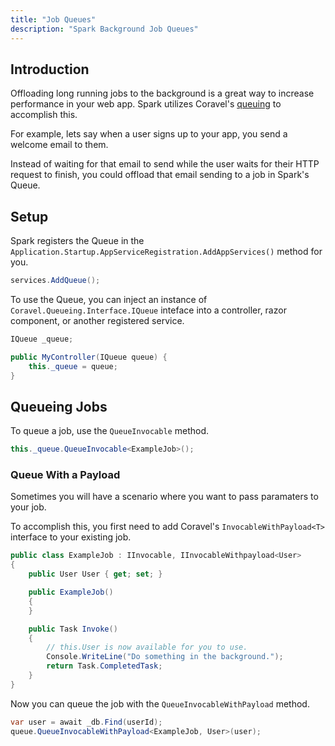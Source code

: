 ```yaml
---
title: "Job Queues"
description: "Spark Background Job Queues"
---
```


## Introduction
Offloading long running jobs to the background is a great way to increase performance in your web app. Spark utilizes Coravel's [queuing](https://docs.coravel.net/Queuing/) to accomplish this.

For example, lets say when a user signs up to your app, you send a welcome email to them.

Instead of waiting for that email to send while the user waits for their HTTP request to finish, you could offload that email sending to a job in Spark's Queue.

## Setup
Spark registers the Queue in the `Application.Startup.AppServiceRegistration.AddAppServices()` method for you.
```csharp
services.AddQueue();
```

To use the Queue, you can inject an instance of `Coravel.Queueing.Interface.IQueue` inteface into a controller, razor component, or another registered service.
```csharp
IQueue _queue;

public MyController(IQueue queue) {
    this._queue = queue;
}
```

## Queueing Jobs
To queue a job, use the `QueueInvocable` method.
```csharp
this._queue.QueueInvocable<ExampleJob>();
```

### Queue With a Payload
Sometimes you will have a scenario where you want to pass paramaters to your job.

To accomplish this, you first need to add Coravel's `InvocableWithPayload<T>` interface to your existing job.

```csharp
public class ExampleJob : IInvocable, IInvocableWithpayload<User>
{
    public User User { get; set; }

    public ExampleJob()
    {
    }

    public Task Invoke()
    {
        // this.User is now available for you to use.
        Console.WriteLine("Do something in the background.");
        return Task.CompletedTask;
    }
}
```

Now you can queue the job with the `QueueInvocableWithPayload` method.
```csharp
var user = await _db.Find(userId);
queue.QueueInvocableWithPayload<ExampleJob, User>(user);
```